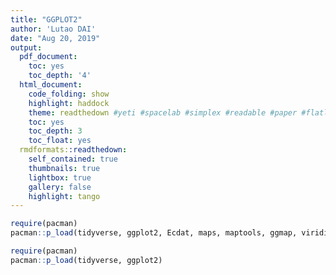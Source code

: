 ```yaml
---
title: "GGPLOT2"
author: 'Lutao DAI'
date: "Aug 20, 2019"
output:
  pdf_document:
    toc: yes
    toc_depth: '4'
  html_document:
    code_folding: show
    highlight: haddock
    theme: readthedown #yeti #spacelab #simplex #readable #paper #flatly #cosmo #lumen
    toc: yes
    toc_depth: 3
    toc_float: yes
  rmdformats::readthedown:
    self_contained: true
    thumbnails: true
    lightbox: true
    gallery: false
    highlight: tango
---
```


```r
require(pacman)
pacman::p_load(tidyverse, ggplot2, Ecdat, maps, maptools, ggmap, viridis)
```

```r
require(pacman)
pacman::p_load(tidyverse, ggplot2)
```


